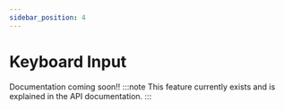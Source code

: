 ```yaml
---
sidebar_position: 4
---
```


# Keyboard Input

Documentation coming soon!!
:::note
This feature currently exists and is explained in the API documentation.
:::
